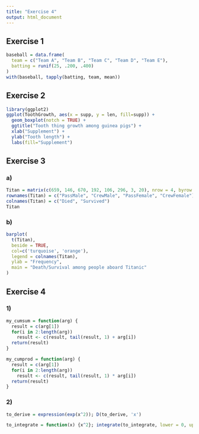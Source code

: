 ```yaml
---
title: "Exercise 4"
output: html_document
---
```

## Exercise 1
```r
baseball = data.frame(
  team = c("Team A", "Team B", "Team C", "Team D", "Team E"), 
  batting = runif(25, .200, .400) 
)
with(baseball, tapply(batting, team, mean))
```

## Exercise 2
```r
library(ggplot2)
ggplot(ToothGrowth, aes(x = supp, y = len, fill=supp)) + 
  geom_boxplot(notch = TRUE) + 
  ggtitle("Tooth thing growth among guinea pigs") + 
  xlab("Supplement") + 
  ylab("Tooth length") + 
  labs(fill="Supplement")
```

## Exercise 3
### a)
```r
Titan = matrix(c(659, 146, 670, 192, 106, 296, 3, 20), nrow = 4, byrow = TRUE)
rownames(Titan) = c("PassMale", "CrewMale", "PassFemale", "CrewFemale")
colnames(Titan) = c("Died", "Survived")
Titan
```
### b)
```r
barplot(
  t(Titan),
  beside = TRUE, 
  col=c('turquoise', 'orange'),
  legend = colnames(Titan),
  ylab = "Frequency",
  main = "Death/Survival among people aboard Titanic"
)
```

## Exercise 4
### 1)
```r
my_cumsum = function(arg) {
  result = c(arg[1])
  for(i in 2:length(arg))
    result <- c(result, tail(result, 1) + arg[i])
  return(result)
}

my_cumprod = function(arg) {
  result = c(arg[1])
  for(i in 2:length(arg))
    result <- c(result, tail(result, 1) * arg[i])
  return(result)
}
```
### 2)
```r
to_derive = expression(exp(x^2)); D(to_derive, 'x')

to_integrate = function(x) {x^2}; integrate(to_integrate, lower = 0, upper = 1)
```